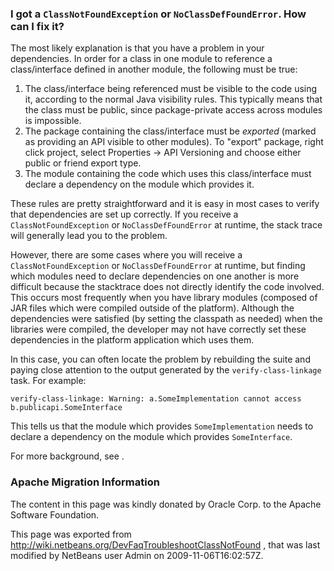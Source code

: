 <!--

    Licensed to the Apache Software Foundation (ASF) under one
    or more contributor license agreements.  See the NOTICE file
    distributed with this work for additional information
    regarding copyright ownership.  The ASF licenses this file
    to you under the Apache License, Version 2.0 (the
    "License"); you may not use this file except in compliance
    with the License.  You may obtain a copy of the License at

      http://www.apache.org/licenses/LICENSE-2.0

    Unless required by applicable law or agreed to in writing,
    software distributed under the License is distributed on an
    "AS IS" BASIS, WITHOUT WARRANTIES OR CONDITIONS OF ANY
    KIND, either express or implied.  See the License for the
    specific language governing permissions and limitations
    under the License.

-->

===I got a <tt>ClassNotFoundException</tt> or <tt>NoClassDefFoundError</tt>. How can I fix it?===

The most likely explanation is that you have a problem in your dependencies.
In order for a class in one module to reference a class/interface defined in another module,
the following must be true:

# The class/interface being referenced must be visible to the code using it, according to the normal Java visibility rules. This typically means that the class must be public, since package-private access across modules is impossible.
# The package containing the class/interface must be ''exported'' (marked as providing an API visible to other modules). To "export" package, right click project, select Properties -> API Versioning and choose either public or friend export type.
# The module containing the code which uses this class/interface must declare a dependency on the module which provides it.

These rules are pretty straightforward and it is easy in most cases to verify that dependencies are set up correctly.
If you receive a <tt>ClassNotFoundException</tt> or <tt>NoClassDefFoundError</tt> at runtime, the stack trace will generally lead you to the problem.

However, there are some cases where you will receive a <tt>ClassNotFoundException</tt> or <tt>NoClassDefFoundError</tt> at runtime,
but finding which modules need to declare dependencies on one another is more difficult because the stacktrace does not directly identify the code involved.
This occurs most frequently when you have library modules
(composed of JAR files which were compiled outside of the platform).
Although the dependencies were satisfied (by setting the classpath as needed) when the libraries were compiled,
the developer may not have correctly set these dependencies in the platform application which uses them.

In this case, you can often locate the problem by rebuilding the suite
and paying close attention to the output generated by the <tt>verify-class-linkage</tt> task.
For example:

<pre>
verify-class-linkage: Warning: a.SomeImplementation cannot access b.publicapi.SomeInterface
</pre>

This tells us that the module which provides <tt>SomeImplementation</tt> needs to declare a dependency on the module which provides <tt>SomeInterface</tt>.

For more background, see {{iz|145503}}.

===Apache Migration Information===

The content in this page was kindly donated by Oracle Corp. to the
Apache Software Foundation.

This page was exported from http://wiki.netbeans.org/DevFaqTroubleshootClassNotFound , 
that was last modified by NetBeans user Admin 
on 2009-11-06T16:02:57Z.

